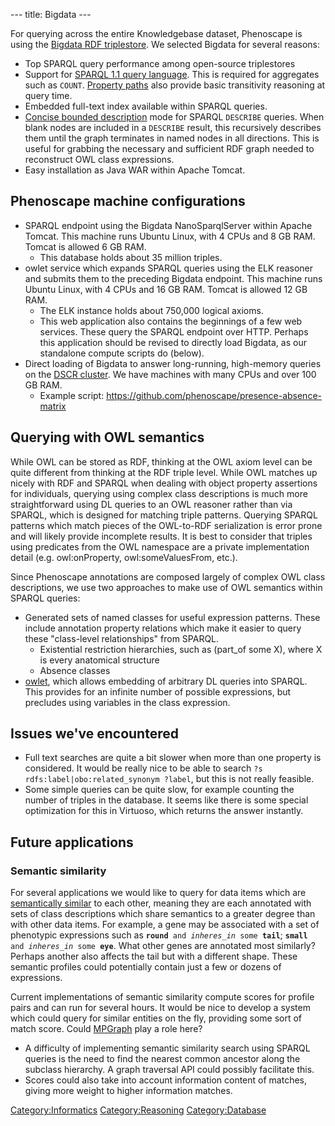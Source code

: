 ---
title: Bigdata
---

For querying across the entire Knowledgebase dataset, Phenoscape is using the [http://wiki.bigdata.com/wiki/index.php/Main_Page Bigdata RDF triplestore]. We selected Bigdata for several reasons:
* Top SPARQL query performance among open-source triplestores
* Support for [http://www.w3.org/TR/2013/REC-sparql11-query-20130321/ SPARQL 1.1 query language]. This is required for aggregates such as <code>COUNT</code>. [http://www.w3.org/TR/sparql11-query/#propertypaths Property paths] also provide basic transitivity reasoning at query time.
* Embedded full-text index available within SPARQL queries.
* [http://www.w3.org/Submission/CBD/ Concise bounded description] mode for SPARQL <code>DESCRIBE</code> queries. When blank nodes are included in a <code>DESCRIBE</code> result, this recursively describes them until the graph terminates in named nodes in all directions. This is useful for grabbing the necessary and sufficient RDF graph needed to reconstruct OWL class expressions.
* Easy installation as Java WAR within Apache Tomcat.

==Phenoscape machine configurations==
* SPARQL endpoint using the Bigdata NanoSparqlServer within Apache Tomcat. This machine runs Ubuntu Linux, with 4 CPUs and 8 GB RAM. Tomcat is allowed 6 GB RAM.
** This database holds about 35 million triples.
* owlet service which expands SPARQL queries using the ELK reasoner and submits them to the preceding Bigdata endpoint. This machine runs Ubuntu Linux, with 4 CPUs and 16 GB RAM. Tomcat is allowed 12 GB RAM.
** The ELK instance holds about 750,000 logical axioms.
** This web application also contains the beginnings of a few web services. These query the SPARQL endpoint over HTTP. Perhaps this application should be revised to directly load Bigdata, as our standalone compute scripts do (below).
* Direct loading of Bigdata to answer long-running, high-memory queries on the [https://wiki.duke.edu/display/SCSC/DSCR DSCR cluster]. We have machines with many CPUs and over 100 GB RAM.
** Example script: https://github.com/phenoscape/presence-absence-matrix

==Querying with OWL semantics==
While OWL can be stored as RDF, thinking at the OWL axiom level can be quite different from thinking at the RDF triple level. While OWL matches up nicely with RDF and SPARQL when dealing with object property assertions for individuals, querying using complex class descriptions is much more straightforward using DL queries to an OWL reasoner rather than via SPARQL, which is designed for matching triple patterns. Querying SPARQL patterns which match pieces of the OWL-to-RDF serialization is error prone and will likely provide incomplete results. It is best to consider that triples using predicates from the OWL namespace are a private implementation detail (e.g. owl:onProperty, owl:someValuesFrom, etc.).

Since Phenoscape annotations are composed largely of complex OWL class descriptions, we use two approaches to make use of OWL semantics within SPARQL queries:
* Generated sets of named classes for useful expression patterns. These include annotation property relations which make it easier to query these "class-level relationships" from SPARQL.
** Existential restriction hierarchies, such as (part_of some X), where X is every anatomical structure
** Absence classes
* [http://github.com/phenoscape/owlet owlet], which allows embedding of arbitrary DL queries into SPARQL. This provides for an infinite number of possible expressions, but precludes using variables in the class expression.

==Issues we've encountered==
* Full text searches are quite a bit slower when more than one property is considered. It would be really nice to be able to search <code>?s rdfs:label|obo:related_synonym ?label</code>, but this is not really feasible.
* Some simple queries can be quite slow, for example counting the number of triples in the database. It seems like there is some special optimization for this in Virtuoso, which returns the answer instantly.

==Future applications==
===Semantic similarity===
For several applications we would like to query for data items which are [http://www.mendeley.com/catalog/similarity-between-semantic-description-sets-addressing-needs-beyond-data-integration/ semantically similar] to each other, meaning they are each annotated with sets of class descriptions which share semantics to a greater degree than with other data items. For example, a gene may be associated with a set of phenotypic expressions such as <code>'''round''' and ''inheres_in'' some '''tail'''</code>; <code>'''small''' and ''inheres_in'' some '''eye'''</code>. What other genes are annotated most similarly? Perhaps another also affects the tail but with a different shape. These semantic profiles could potentially contain just a few or dozens of expressions.

Current implementations of semantic similarity compute scores for profile pairs and can run for several hours. It would be nice to develop a system which could query for similar entities on the fly, providing some sort of match score. Could [http://www.systap.com/mpgraph/api/html/index.html MPGraph] play a role here?
* A difficulty of implementing semantic similarity search using SPARQL queries is the need to find the nearest common ancestor along the subclass hierarchy. A graph traversal API could possibly facilitate this.
* Scores could also take into account information content of matches, giving more weight to higher information matches.

[[Category:Informatics]]
[[Category:Reasoning]]
[[Category:Database]]